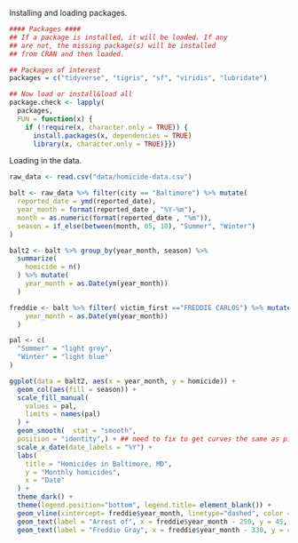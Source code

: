 

Installing and loading packages.
```r
#### Packages ####
## If a package is installed, it will be loaded. If any 
## are not, the missing package(s) will be installed 
## from CRAN and then loaded.

## Packages of interest
packages = c("tidyverse", "tigris", "sf", "viridis", "lubridate")

## Now load or install&load all
package.check <- lapply(
  packages,
  FUN = function(x) {
    if (!require(x, character.only = TRUE)) {
      install.packages(x, dependencies = TRUE)
      library(x, character.only = TRUE)}})
```


Loading in the data.
```r

raw_data <- read.csv("data/homicide-data.csv")

balt <- raw_data %>% filter(city == "Baltimore") %>% mutate(
  reported_date = ymd(reported_date),
  year_month = format(reported_date , "%Y-%m"), 
  month = as.numeric(format(reported_date , "%m")), 
  season = if_else(between(month, 05, 10), "Summer", "Winter")
)

balt2 <- balt %>% group_by(year_month, season) %>% 
  summarize(
    homicide = n()
  ) %>% mutate(
    year_month = as.Date(ym(year_month))
  )

freddie <- balt %>% filter( victim_first =="FREDDIE CARLOS") %>% mutate(
    year_month = as.Date(ym(year_month))
  )

```


```r
pal <- c(
  "Summer" = "light grey",
  "Winter" = "light blue"
)

ggplot(data = balt2, aes(x = year_month, y = homicide)) +
  geom_col(aes(fill = season)) + 
  scale_fill_manual(
    values = pal,
    limits = names(pal)
  ) +
  geom_smooth(  stat = "smooth",
  position = "identity",) + ## need to fix to get curves the same as picture 
  scale_x_date(date_labels = "%Y") + 
  labs(
    title = "Homicides in Baltimore, MD", 
    y = "Monthly homicides",
    x = "Date"
  ) + 
  theme_dark() + 
  theme(legend.position="bottom", legend.title= element_blank()) + 
  geom_vline(xintercept= freddie$year_month, linetype="dashed", color = "red", size = 2) + 
  geom_text(label = "Arrest of", x = freddie$year_month - 250, y = 45, color = "white")+
  geom_text(label = "Freddie Gray", x = freddie$year_month - 330, y = 41, color = "white")



```